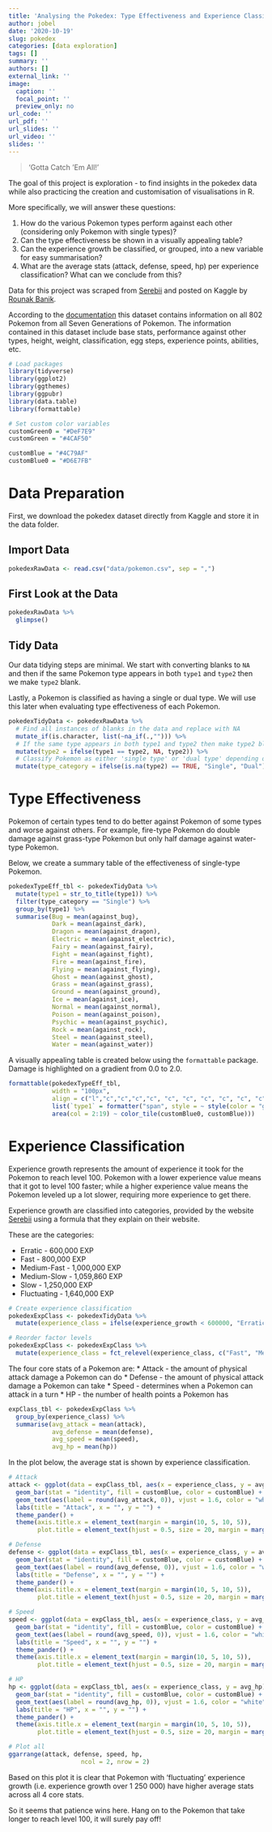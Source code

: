 ```yaml
---
title: 'Analysing the Pokedex: Type Effectiveness and Experience Classification'
author: jobel
date: '2020-10-19'
slug: pokedex
categories: [data exploration]
tags: []
summary: ''
authors: []
external_link: ''
image:
  caption: ''
  focal_point: ''
  preview_only: no
url_code: ''
url_pdf: ''
url_slides: ''
url_video: ''
slides: ''
---
```


> 'Gotta Catch 'Em All!'

The goal of this project is exploration - to find insights in the pokedex data while also practicing the creation and customisation of visualisations in R. 

More specifically, we will answer these questions:

1) How do the various Pokemon types perform against each other (considering only Pokemon with single types)?
2) Can the type effectiveness be shown in a visually appealing table? 
3) Can the experience growth be classified, or grouped, into a new variable for easy summarisation?
4) What are the average stats (attack, defense, speed, hp) per experience classification? What can we conclude from this?

Data for this project was scraped from [Serebii](http://serebii.net/) and posted on Kaggle by [Rounak Banik](https://www.kaggle.com/rounakbanik).

According to the [documentation](https://www.kaggle.com/rounakbanik/pokemon) this dataset contains information on all 802 Pokemon from all Seven Generations of Pokemon. The information contained in this dataset include base stats, performance against other types, height, weight, classification, egg steps, experience points, abilities, etc. 


```r
# Load packages
library(tidyverse)
library(ggplot2)
library(ggthemes)
library(ggpubr)
library(data.table)
library(formattable)

# Set custom color variables
customGreen0 = "#DeF7E9"
customGreen = "#4CAF50"

customBlue = "#4C79AF"
customBlue0 = "#D6E7FB"
```

# Data Preparation

First, we download the pokedex dataset directly from Kaggle and store it in the data folder.

## Import Data

```r

pokedexRawData <- read.csv("data/pokemon.csv", sep = ",")

```

## First Look at the Data

```r

pokedexRawData %>%
  glimpse()

```

## Tidy Data

Our data tidying steps are minimal. We start with converting blanks to `NA` and then if the same Pokemon type appears in both `type1` and `type2` then we make `type2` blank.

Lastly, a Pokemon is classified as having a single or dual type. We will use this later when evaluating type effectiveness of each Pokemon.

```r

pokedexTidyData <- pokedexRawData %>%
  # Find all instances of blanks in the data and replace with NA
  mutate_if(is.character, list(~na_if(.,""))) %>%
  # If the same type appears in both type1 and type2 then make type2 blank
  mutate(type2 = ifelse(type1 == type2, NA, type2)) %>%
  # Classify Pokemon as either 'single type' or 'dual type' depending on whether it has a type listed under `type2`
  mutate(type_category = ifelse(is.na(type2) == TRUE, "Single", "Dual")) 

```

# Type Effectiveness

Pokemon of certain types tend to do better against Pokemon of some types and worse against others. For example, fire-type Pokemon do double damage against grass-type Pokemon but only half damage against water-type Pokemon.

Below, we create a summary table of the effectiveness of single-type Pokemon.

```r

pokedexTypeEff_tbl <- pokedexTidyData %>%
  mutate(type1 = str_to_title(type1)) %>%
  filter(type_category == "Single") %>%
  group_by(type1) %>%
  summarise(Bug = mean(against_bug),
            Dark = mean(against_dark),
            Dragon = mean(against_dragon),
            Electric = mean(against_electric),
            Fairy = mean(against_fairy),
            Fight = mean(against_fight),
            Fire = mean(against_fire),
            Flying = mean(against_flying),
            Ghost = mean(against_ghost),
            Grass = mean(against_grass),
            Ground = mean(against_ground),
            Ice = mean(against_ice),
            Normal = mean(against_normal),
            Poison = mean(against_poison),
            Psychic = mean(against_psychic),
            Rock = mean(against_rock),
            Steel = mean(against_steel),
            Water = mean(against_water))

```

A visually appealing table is created below using the `formattable` package. Damage is highlighted on a gradient from 0.0 to 2.0.

```r

formattable(pokedexTypeEff_tbl, 
            width = "100px", 
            align = c("l","c","c","c","c", "c", "c", "c", "c", "c", "c", "c", "c", "c", "c", "c", "c", "c", "c"), 
            list(`type1` = formatter("span", style = ~ style(color = "grey",font.weight = "bold")), 
            area(col = 2:19) ~ color_tile(customBlue0, customBlue)))


```

# Experience Classification

Experience growth represents the amount of experience it took for the Pokemon to reach level 100. Pokemon with a lower experience value means that it got to level 100 faster; while a higher experience value means the Pokemon leveled up a lot slower, requiring more experience to get there.

Experience growth are classified into categories, provided by the website [Serebii](https://www.serebii.net/games/exp.shtml) using a formula that they explain on their website. 

These are the categories:

* Erratic - 600,000 EXP 
* Fast - 800,000 EXP 
* Medium-Fast - 1,000,000 EXP 
* Medium-Slow - 1,059,860 EXP 
* Slow - 1,250,000 EXP 
* Fluctuating - 1,640,000 EXP


```r

# Create experience classification
pokedexExpClass <- pokedexTidyData %>%
  mutate(experience_class = ifelse(experience_growth < 600000, "Erratic", ifelse(experience_growth >= 600000 & experience_growth < 800000, "Fast", ifelse(experience_growth >= 800000 & experience_growth < 1000000, "Medium Fast", ifelse(experience_growth >= 1000000 & experience_growth < 1059860, "Medium Slow", ifelse(experience_growth >= 1059860 & experience_growth < 1250000, "Slow", ifelse(experience_growth >= 1250000, "Fluctuating", NA)))))))

# Reorder factor levels
pokedexExpClass <- pokedexExpClass %>%  
  mutate(experience_class = fct_relevel(experience_class, c("Fast", "Medium Fast", "Medium Slow", "Slow", "Fluctuating")))

```


The four core stats of a Pokemon are: 
* Attack - the amount of physical attack damage a Pokemon can do
* Defense - the amount of physical attack damage a Pokemon can take
* Speed - determines when a Pokemon can attack in a turn
* HP - the number of health points a Pokemon has

```r

expClass_tbl <- pokedexExpClass %>%
  group_by(experience_class) %>%
  summarise(avg_attack = mean(attack),
            avg_defense = mean(defense),
            avg_speed = mean(speed),
            avg_hp = mean(hp))

```

In the plot below, the average stat is shown by experience classification.

```r

# Attack
attack <- ggplot(data = expClass_tbl, aes(x = experience_class, y = avg_attack)) +
  geom_bar(stat = "identity", fill = customBlue, color = customBlue) +
  geom_text(aes(label = round(avg_attack, 0)), vjust = 1.6, color = "white") +
  labs(title = "Attack", x = "", y = "") +
  theme_pander() +
  theme(axis.title.x = element_text(margin = margin(10, 5, 10, 5)),
        plot.title = element_text(hjust = 0.5, size = 20, margin = margin(10, 5, 10, 5)))

# Defense
defense <- ggplot(data = expClass_tbl, aes(x = experience_class, y = avg_defense)) +
  geom_bar(stat = "identity", fill = customBlue, color = customBlue) +
  geom_text(aes(label = round(avg_defense, 0)), vjust = 1.6, color = "white") +
  labs(title = "Defense", x = "", y = "") +
  theme_pander() +
  theme(axis.title.x = element_text(margin = margin(10, 5, 10, 5)),
        plot.title = element_text(hjust = 0.5, size = 20, margin = margin(10, 5, 10, 5)))

# Speed
speed <- ggplot(data = expClass_tbl, aes(x = experience_class, y = avg_speed)) +
  geom_bar(stat = "identity", fill = customBlue, color = customBlue) +
  geom_text(aes(label = round(avg_speed, 0)), vjust = 1.6, color = "white") +
  labs(title = "Speed", x = "", y = "") +
  theme_pander() +
  theme(axis.title.x = element_text(margin = margin(10, 5, 10, 5)),
        plot.title = element_text(hjust = 0.5, size = 20, margin = margin(10, 5, 10, 5)))

# HP
hp <- ggplot(data = expClass_tbl, aes(x = experience_class, y = avg_hp)) +
  geom_bar(stat = "identity", fill = customBlue, color = customBlue) +
  geom_text(aes(label = round(avg_hp, 0)), vjust = 1.6, color = "white") +
  labs(title = "HP", x = "", y = "") +
  theme_pander() +
  theme(axis.title.x = element_text(margin = margin(10, 5, 10, 5)),
        plot.title = element_text(hjust = 0.5, size = 20, margin = margin(10, 5, 10, 5)))

# Plot all          
ggarrange(attack, defense, speed, hp,
                    ncol = 2, nrow = 2)
```

Based on this plot it is clear that Pokemon with 'fluctuating' experience growth (i.e. experience growth over 1 250 000) have higher average stats across all 4 core stats.

So it seems that patience wins here. Hang on to the Pokemon that take longer to reach level 100, it will surely pay off!
